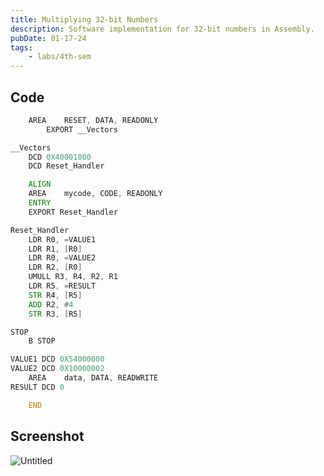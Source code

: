 ```yaml
---
title: Multiplying 32-bit Numbers
description: Software implementation for 32-bit numbers in Assembly.
pubDate: 01-17-24
tags:
	- labs/4th-sem
---
```


## Code

```asm
	AREA	RESET, DATA, READONLY
		EXPORT __Vectors

__Vectors
	DCD 0X40001000
	DCD Reset_Handler

	ALIGN
	AREA	mycode, CODE, READONLY
	ENTRY
	EXPORT Reset_Handler

Reset_Handler
	LDR R0, =VALUE1
	LDR R1, [R0]
	LDR R0, =VALUE2
	LDR R2, [R0]
	UMULL R3, R4, R2, R1
	LDR R5, =RESULT
	STR R4, [R5]
	ADD R2, #4
	STR R3, [R5]

STOP
	B STOP

VALUE1 DCD 0X54000000
VALUE2 DCD 0X10000002
	AREA	data, DATA, READWRITE
RESULT DCD 0

	END
```

## Screenshot

![Untitled](https://prod-files-secure.s3.us-west-2.amazonaws.com/da3a4f3a-a694-4c1d-bcb4-b25d50a7db8e/edb4b00f-af30-4c1e-9216-997000f8b2b0/Untitled.png)
